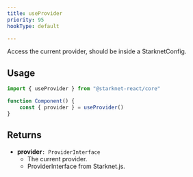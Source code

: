 ```yaml
---
title: useProvider
priority: 95
hookType: default

---
```


Access the current provider, should be inside a StarknetConfig.

## Usage

```ts
import { useProvider } from "@starknet-react/core"

function Component() {
    const { provider } = useProvider()
}
```

## Returns

 * __provider__`: ProviderInterface`
    - The current provider.
    - ProviderInterface from Starknet.js.
